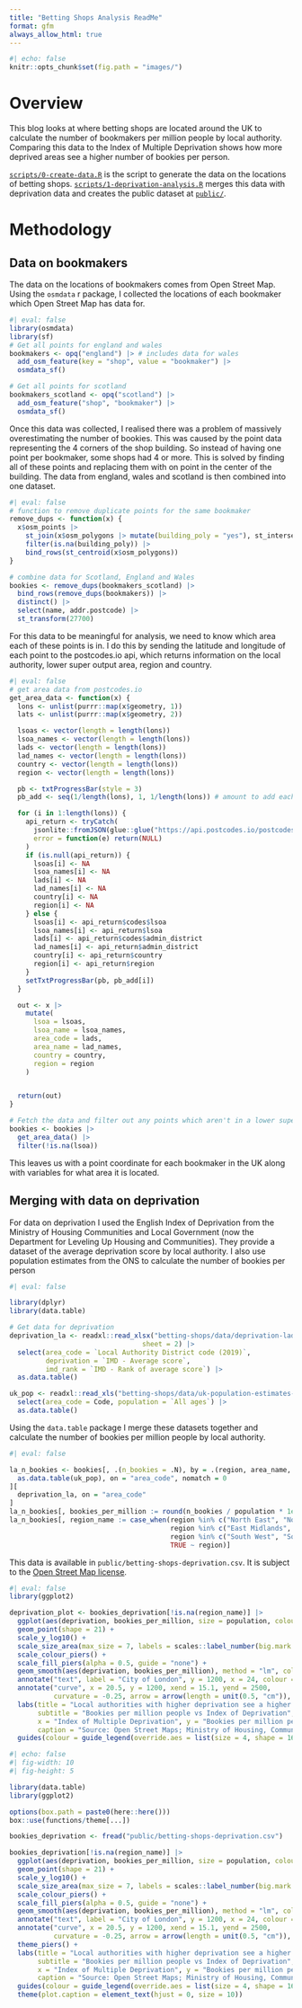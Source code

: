 ```yaml
---
title: "Betting Shops Analysis ReadMe"
format: gfm
always_allow_html: true
---
```

```r
#| echo: false
knitr::opts_chunk$set(fig.path = "images/")
```

# Overview
This blog looks at where betting shops are located around the UK to calculate the number of bookmakers per million people by local authority. Comparing this data to the Index of Multiple Deprivation shows how more deprived areas see a higher number of bookies per person.

[`scripts/0-create-data.R`](https://github.com/piersyork/blog-analysis/tree/master/betting-shops/scripts/0-create-data.R) is the script to generate the data on the locations of betting shops. [`scripts/1-deprivation-analysis.R`](https://github.com/piersyork/blog-analysis/tree/master/betting-shops/scripts/1-deprivation-analysis.R) merges this data with deprivation data and creates the public dataset at [`public/`](https://github.com/piersyork/blog-analysis/tree/master/betting-shops/public).

# Methodology
## Data on bookmakers
The data on the locations of bookmakers comes from Open Street Map. Using the `osmdata` r package, I collected the locations of each bookmaker which Open Street Map has data for.
```r
#| eval: false
library(osmdata)
library(sf)
# Get all points for england and wales
bookmakers <- opq("england") |> # includes data for wales
  add_osm_feature(key = "shop", value = "bookmaker") |>
  osmdata_sf()

# Get all points for scotland
bookmakers_scotland <- opq("scotland") |>
  add_osm_feature("shop", "bookmaker") |>
  osmdata_sf()
```

Once this data was collected, I realised there was a problem of massively overestimating the number of bookies. This was caused by the point data representing the 4 corners of the shop building. So instead of having one point per bookmaker, some shops had 4 or more. This is solved by finding all of these points and replacing them with on point in the center of the building. The data from england, wales and scotland is then combined into one dataset.

```r
#| eval: false
# function to remove duplicate points for the same bookmaker
remove_dups <- function(x) {
  x$osm_points |>
    st_join(x$osm_polygons |> mutate(building_poly = "yes"), st_intersects) |>
    filter(is.na(building_poly)) |>
    bind_rows(st_centroid(x$osm_polygons))
}

# combine data for Scotland, England and Wales
bookies <- remove_dups(bookmakers_scotland) |>
  bind_rows(remove_dups(bookmakers)) |>
  distinct() |>
  select(name, addr.postcode) |>
  st_transform(27700)
```

For this data to be meaningful for analysis, we need to know which area each of these points is in. I do this by sending the latitude and longitude of each point to the postcodes.io api, which returns information on the local authority, lower super output area, region and country.

```r
#| eval: false
# get area data from postcodes.io
get_area_data <- function(x) {
  lons <- unlist(purrr::map(x$geometry, 1))
  lats <- unlist(purrr::map(x$geometry, 2))

  lsoas <- vector(length = length(lons))
  lsoa_names <- vector(length = length(lons))
  lads <- vector(length = length(lons))
  lad_names <- vector(length = length(lons))
  country <- vector(length = length(lons))
  region <- vector(length = length(lons))

  pb <- txtProgressBar(style = 3)
  pb_add <- seq(1/length(lons), 1, 1/length(lons)) # amount to add each loop

  for (i in 1:length(lons)) {
    api_return <- tryCatch(
      jsonlite::fromJSON(glue::glue("https://api.postcodes.io/postcodes?lon={lons[i]}&lat={lats[i]}&limit=1"))$result,
      error = function(e) return(NULL)
    )
    if (is.null(api_return)) {
      lsoas[i] <- NA
      lsoa_names[i] <- NA
      lads[i] <- NA
      lad_names[i] <- NA
      country[i] <- NA
      region[i] <- NA
    } else {
      lsoas[i] <- api_return$codes$lsoa
      lsoa_names[i] <- api_return$lsoa
      lads[i] <- api_return$codes$admin_district
      lad_names[i] <- api_return$admin_district
      country[i] <- api_return$country
      region[i] <- api_return$region
    }
    setTxtProgressBar(pb, pb_add[i])
  }

  out <- x |>
    mutate(
      lsoa = lsoas,
      lsoa_name = lsoa_names,
      area_code = lads,
      area_name = lad_names,
      country = country,
      region = region
    )


  return(out)
}

# Fetch the data and filter out any points which aren't in a lower super output area
bookies <- bookies |>
  get_area_data() |>
  filter(!is.na(lsoa))
```

This leaves us with a point coordinate for each bookmaker in the UK along with variables for what area it is located.

## Merging with data on deprivation
For data on deprivation I used the English Index of Deprivation from the Ministry of Housing Communities and Local Government (now the Department for Leveling Up Housing and Communities). They provide a dataset of the average deprivation score by local authority. I also use population estimates from the ONS to calculate the number of bookies per person
```r
#| eval: false

library(dplyr)
library(data.table)

# Get data for deprivation
deprivation_la <- readxl::read_xlsx("betting-shops/data/deprivation-lad.xlsx",
                                 sheet = 2) |>
  select(area_code = `Local Authority District code (2019)`,
         deprivation = `IMD - Average score`,
         imd_rank = `IMD - Rank of average score`) |>
  as.data.table()

uk_pop <- readxl::read_xls("betting-shops/data/uk-population-estimates-mid-2020.xls", sheet = 7, range = "A8:D426") |>
  select(area_code = Code, population = `All ages`) |>
  as.data.table()
```

Using the `data.table` package I merge these datasets together and calculate the number of bookies per million people by local authority.

```r
#| eval: false

la_n_bookies <- bookies[, .(n_bookies = .N), by = .(region, area_name, area_code)][
  as.data.table(uk_pop), on = "area_code", nomatch = 0
][
  deprivation_la, on = "area_code"
]
la_n_bookies[, bookies_per_million := round(n_bookies / population * 1e6, 3)]
la_n_bookies[, region_name := case_when(region %in% c("North East", "North West", "Yorkshire and The Humber") ~ "North",
                                        region %in% c("East Midlands", "West Midlands", "East of England") ~ "Midlands and East",
                                        region %in% c("South West", "South East") ~ "South",
                                        TRUE ~ region)]
```

This data is available in `public/betting-shops-deprivation.csv`. It is subject to the [Open Street Map license](https://www.openstreetmap.org/copyright).

```r
#| eval: false
library(ggplot2)

deprivation_plot <- bookies_deprivation[!is.na(region_name)] |>
  ggplot(aes(deprivation, bookies_per_million, size = population, colour = region_name, fill = region_name)) +
  geom_point(shape = 21) +
  scale_y_log10() +
  scale_size_area(max_size = 7, labels = scales::label_number(big.mark = ",")) +
  scale_colour_piers() +
  scale_fill_piers(alpha = 0.5, guide = "none") +
  geom_smooth(aes(deprivation, bookies_per_million), method = "lm", colour = "#044a6b", inherit.aes = FALSE) +
  annotate("text", label = "City of London", y = 1200, x = 24, colour = "#393A76") +
  annotate("curve", x = 20.5, y = 1200, xend = 15.1, yend = 2500,
           curvature = -0.25, arrow = arrow(length = unit(0.5, "cm")), colour = "#393A76") +
  labs(title = "Local authorities with higher deprivation see a higher number of \nbookies per person",
       subtitle = "Bookies per million people vs Index of Deprivation",
       x = "Index of Multiple Deprivation", y = "Bookies per million people", colour = "Region", size = "Population",
       caption = "Source: Open Street Maps; Ministry of Housing, Communties and Local Government") +
  guides(colour = guide_legend(override.aes = list(size = 4, shape = 16, alpha = 0.5)))
```

```r
#| echo: false
#| fig-width: 10
#| fig-height: 5

library(data.table)
library(ggplot2)

options(box.path = paste0(here::here()))
box::use(functions/theme[...])

bookies_deprivation <- fread("public/betting-shops-deprivation.csv")

bookies_deprivation[!is.na(region_name)] |>
  ggplot(aes(deprivation, bookies_per_million, size = population, colour = region_name, fill = region_name)) +
  geom_point(shape = 21) +
  scale_y_log10() +
  scale_size_area(max_size = 7, labels = scales::label_number(big.mark = ",")) +
  scale_colour_piers() +
  scale_fill_piers(alpha = 0.5, guide = "none") +
  geom_smooth(aes(deprivation, bookies_per_million), method = "lm", colour = "#044a6b", inherit.aes = FALSE) +
  annotate("text", label = "City of London", y = 1200, x = 24, colour = "#393A76") +
  annotate("curve", x = 20.5, y = 1200, xend = 15.1, yend = 2500,
           curvature = -0.25, arrow = arrow(length = unit(0.5, "cm")), colour = "#393A76") +
  theme_piers() +
  labs(title = "Local authorities with higher deprivation see a higher number of \nbookies per person",
       subtitle = "Bookies per million people vs Index of Deprivation",
       x = "Index of Multiple Deprivation", y = "Bookies per million people", colour = "Region", size = "Population",
       caption = "Source: Open Street Maps; Ministry of Housing, Communties and Local Government") +
  guides(colour = guide_legend(override.aes = list(size = 4, shape = 16, alpha = 0.5))) +
  theme(plot.caption = element_text(hjust = 0, size = 10))
```

